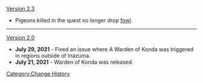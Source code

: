 [[Version 2.3]]
* Pigeons killed in the quest no longer drop [[fowl]].
----
[[Version 2.0]]
*'''July 29, 2021''' - Fixed an issue where A Warden of Konda was triggered in regions outside of Inazuma.
*'''July 21, 2021''' - Warden of Konda was released.
<noinclude>[[Category:Change History]]</noinclude>